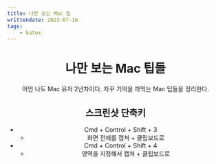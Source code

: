 ```yaml
---
title: 나만 보는 Mac 팁
writtendate: 2023-07-16
tags:
    - katex
---
```


<Header />

# 나만 보는 Mac 팁들

어언 나도 Mac 유저 2년차이다. 자꾸 기억을 까먹는 Mac 팁들을 정리한다.

## 스크린샷 단축키

- Cmd + Control + Shift + 3
  - 화면 전체를 캡쳐 + 클립보드로
- Cmd + Control + Shift + 4
  - 영역을 지정해서 캡쳐 + 클립보드로

<TagList />
<Comment />